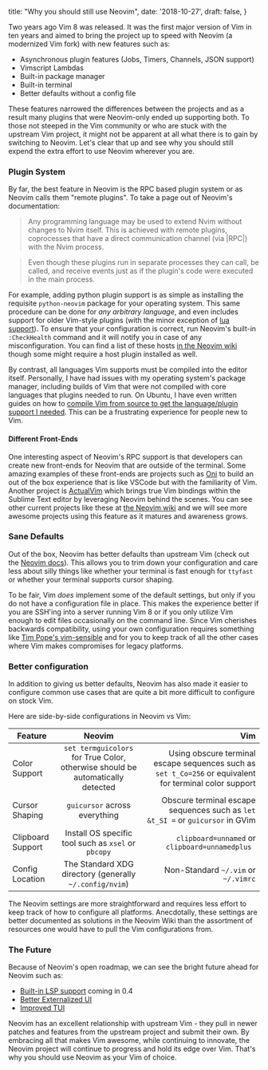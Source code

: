   title: "Why you should still use Neovim",
  date: '2018-10-27',
  draft: false,
}

Two years ago Vim 8 was released. It was the first major version of Vim in ten years and aimed to bring the project up to speed with Neovim (a modernized Vim fork) with new features such as:

- Asynchronous plugin features (Jobs, Timers, Channels, JSON support)
- Vimscript Lambdas
- Built-in package manager
- Built-in terminal
- Better defaults without a config file

These features narrowed the differences between the projects and as a result many plugins that were Neovim-only ended up supporting both. To those not steeped in the Vim community or who are stuck with the upstream Vim project, it might not be apparent at all what there is to gain by switching to Neovim. Let's clear that up and see why you should still expend the extra effort to use Neovim wherever you are.


### Plugin System

By far, the best feature in Neovim is the RPC based plugin system or as Neovim calls them "remote plugins". To take a page out of Neovim's documentation:

> Any programming language may be used
to extend Nvim without changes to Nvim itself. This is achieved with remote
plugins, coprocesses that have a direct communication channel (via |RPC|) with
the Nvim process.

> Even though these plugins run in separate processes they can call, be called,
and receive events just as if the plugin's code were executed in the main
process.

For example, adding python plugin support is as simple as installing the requisite `python-neovim` package for your operating system. This same procedure can be done for _any arbitrary language_, and even includes support for older Vim-style plugins (with the minor exception of [lua support](https://github.com/neovim/neovim/wiki/FAQ#can-i-use-lua-based-vim-plugins-eg-neocomplete)). To ensure that your configuration is correct, run Neovim's built-in `:CheckHealth` command and it will notify you in case of any misconfiguration. You can find a list of these hosts [in the Neovim wiki](https://github.com/neovim/neovim/wiki/Related-projects#api-clients) though some might require a host plugin installed as well.

By contrast, all languages Vim supports must be compiled into the editor itself. Personally, I have had issues with my operating system's package manager, including builds of Vim that were not compiled with core languages that plugins needed to run. On Ubuntu, I have even written guides on how to [compile Vim from source to get the language/plugin support I needed](/supercharged-vim-built-from-source). This can be a frustrating experience for people new to Vim.

#### Different Front-Ends

One interesting aspect of Neovim's RPC support is that developers can create new front-ends for Neovim that are outside of the terminal. Some amazing examples of these front-ends are projects such as [Oni](https://www.onivim.io/) to build an out of the box experience that is like VSCode but with the familiarity of Vim. Another project is [ActualVim](https://github.com/lunixbochs/actualvim) which brings true Vim bindings within the Sublime Text editor by leveraging Neovim behind the scenes. You can see other current projects like these at [the Neovim wiki](https://github.com/neovim/neovim/wiki/Related-projects#gui) and we will see more awesome projects using this feature as it matures and awareness grows.

### Sane Defaults

Out of the box, Neovim has better defaults than upstream Vim (check out the [Neovim docs](https://neovim.io/doc/user/vim_diff.html#nvim-defaults)). This allows you to trim down your configuration and care less about silly things like whether your terminal is fast enough for `ttyfast` or whether your terminal supports cursor shaping.

To be fair, Vim _does_ implement some of the default settings, but only if you do not have a configuration file in place. This makes the experience better if you are SSH'ing into a server running Vim 8 or if you only utilize Vim enough to edit files occasionally on the command line. Since Vim cherishes backwards compatibility, using your own configuration requires something like [Tim Pope's vim-sensible](https://github.com/tpope/vim-sensible) and for you to keep track of all the other cases where Vim makes compromises for legacy platforms.

### Better configuration

In addition to giving us better defaults, Neovim has also made it easier to configure common use cases that are quite a bit more difficult to configure on stock Vim.

Here are side-by-side configurations in Neovim vs Vim:

| Feature           | Neovim              | Vim           |
| ----------------- |:-------------------:| -------------:|
| Color Support     | `set termguicolors` for True Color, otherwise should be automatically detected  | Using obscure terminal escape sequences such as `set t_Co=256` or equivalent for terminal color support |
| Cursor Shaping    | `guicursor` across everything  |  Obscure terminal escape sequences such as `let &t_SI =` or `guicursor` in GVim |
| Clipboard Support | Install OS specific tool such as `xsel` or `pbcopy`  |  `clipboard=unnamed` or `clipboard=unnamedplus ` |
| Config Location   | The Standard XDG directory (generally `~/.config/nvim`) | Non-Standard `~/.vim` or `~/.vimrc` |

The Neovim settings are more straightforward and requires less effort to keep track of how to configure all platforms. Anecdotally, these settings are better documented as solutions in the Neovim Wiki than the assortment of resources one would have to pull the Vim configurations from.

### The Future

Because of Neovim's open roadmap, we can see the bright future ahead for Neovim such as:

- [Built-in LSP support](https://github.com/neovim/neovim/pull/6856) coming in 0.4
- [Better Externalized UI](https://github.com/neovim/neovim/pull/5686)
- [Improved TUI](https://github.com/neovim/neovim/pull/6619)

Neovim has an excellent relationship with upstream Vim - they pull in newer patches and features from the upstream project and submit their own. By embracing all that makes Vim awesome, while continuing to innovate, the Neovim project will continue to progress and hold its edge over Vim. That's why you should use Neovim as your Vim of choice.
